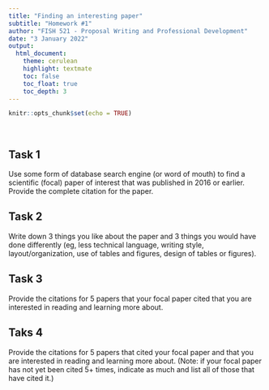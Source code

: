```yaml
---
title: "Finding an interesting paper"
subtitle: "Homework #1"
author: "FISH 521 - Proposal Writing and Professional Development"
date: "3 January 2022"
output:
  html_document:
    theme: cerulean
    highlight: textmate
    toc: false
    toc_float: true
    toc_depth: 3
---
```


```r
knitr::opts_chunk$set(echo = TRUE)
```

<br>

## Task 1

Use some form of database search engine (or word of mouth) to find a scientific (focal) paper of interest that was published in 2016 or earlier. Provide the complete citation for the paper.

## Task 2

Write down 3 things you like about the paper and 3 things you would have done differently (eg, less technical language, writing style, layout/organization, use of tables and figures, design of tables or figures).

## Task 3

Provide the citations for 5 papers that your focal paper cited that you are interested in reading and learning more about.

## Taks 4

Provide the citations for 5 papers that cited your focal paper and that you are interested in reading and learning more about. (Note: if your focal paper has not yet been cited 5+ times, indicate as much and list all of those that have cited it.)

